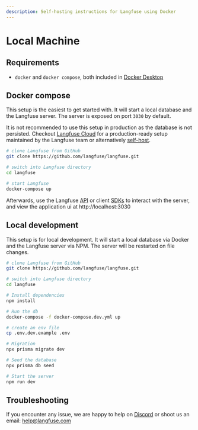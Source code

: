 ```yaml
---
description: Self-hosting instructions for Langfuse using Docker
---
```


# Local Machine

## Requirements

- `docker` and `docker compose`, both included in [Docker Desktop](https://docs.docker.com/get-docker/)

## Docker compose

This setup is the easiest to get started with. It will start a local database and the Langfuse server. The server is exposed on port `3030` by default.

It is not recommended to use this setup in production as the database is not persisted. Checkout [Langfuse Cloud](/docs/deployment/cloud) for a production-ready setup maintained by the Langfuse team or alternatively [self-host](/docs/deployment/self-host).

```bash
# clone Langfuse from GitHub
git clone https://github.com/langfuse/langfuse.git

# switch into Langfuse directory
cd langfuse

# start Langfuse
docker-compose up
```

Afterwards, use the Langfuse [API](/docs/api) or client [SDKs](/docs/sdk) to interact with the server, and view the application ui at http://localhost:3030

## Local development

This setup is for local development. It will start a local database via Docker and the Langfuse server via NPM. The server will be restarted on file changes.

```bash
# clone Langfuse from GitHub
git clone https://github.com/langfuse/langfuse.git

# switch into Langfuse directory
cd langfuse

# Install dependencies
npm install

# Run the db
docker-compose -f docker-compose.dev.yml up

# create an env file
cp .env.dev.example .env

# Migration
npx prisma migrate dev

# Seed the database
npx prisma db seed

# Start the server
npm run dev
```

## Troubleshooting

If you encounter any issue, we are happy to help on [Discord](https://discord.gg/7NXusRtqYU) or shoot us an email: help@langfuse.com
